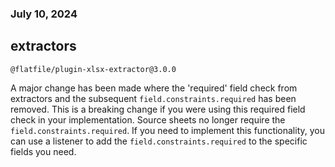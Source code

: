 ### July 10, 2024

## extractors

`@flatfile/plugin-xlsx-extractor@3.0.0`

A major change has been made where the 'required' field check from extractors and the subsequent `field.constraints.required` has been removed.
This is a breaking change if you were using this required field check in your implementation.
Source sheets no longer require the `field.constraints.required`.
If you need to implement this functionality, you can use a listener to add the `field.constraints.required` to the specific fields you need.
